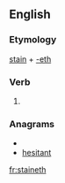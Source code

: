 ==English==

===Etymology===
[[stain]] + [[-eth]]

===Verb===
{{en-verb form}}

# {{archaic third-person singular of|stain}}

===Anagrams===
* {{alphagram|aehinstt}}
* [[hesitant#English|hesitant]]

[[fr:staineth]]